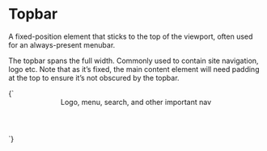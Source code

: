 
<Meta title="Utilities/Topbar" />

# Topbar

A fixed-position element that sticks to the top of the viewport, often used for an always-present menubar.

The topbar spans the full width. Commonly used to contain site navigation, logo etc. Note that as it’s fixed, the main content element will need padding at the top to ensure it’s not obscured by the topbar.

<Canvas>
  <Story name="Topbar">
    {`
      <header class="a-topbar">
        Logo, menu, search, and other important nav
      </header>
    `}
  </Story>
</Canvas>
